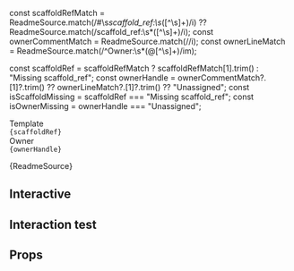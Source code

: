 
const scaffoldRefMatch =
  ReadmeSource.match(/#\s*scaffold_ref:\s*([^\s]+)/i) ??
  ReadmeSource.match(/scaffold_ref:\s*([^\s]+)/i);
const ownerCommentMatch = ReadmeSource.match(/<!--\s*_Owner:\s*(@[^\s>]+)\s*-->/i);
const ownerLineMatch = ReadmeSource.match(/^Owner:\s*(@[^\s]+)/im);

const scaffoldRef = scaffoldRefMatch ? scaffoldRefMatch[1].trim() : "Missing scaffold_ref";
const ownerHandle =
  ownerCommentMatch?.[1]?.trim() ??
  ownerLineMatch?.[1]?.trim() ??
  "Unassigned";
const isScaffoldMissing = scaffoldRef === "Missing scaffold_ref";
const isOwnerMissing = ownerHandle === "Unassigned";

<Meta of={Stories} />

<div style={{ display: "flex", gap: "1rem", marginBottom: "1rem", flexWrap: "wrap" }}>
  <div>
    <div style={{ fontSize: "0.75rem", letterSpacing: "0.08em", textTransform: "uppercase", color: "var(--text-muted-color)" }}>
      Template
    </div>
    <code style={isScaffoldMissing ? { color: "var(--color-danger-text)" } : undefined}>{scaffoldRef}</code>
  </div>
  <div>
    <div style={{ fontSize: "0.75rem", letterSpacing: "0.08em", textTransform: "uppercase", color: "var(--text-muted-color)" }}>
      Owner
    </div>
    <code style={isOwnerMissing ? { color: "var(--color-danger-text)" } : undefined}>{ownerHandle}</code>
  </div>
</div>

<Markdown>{ReadmeSource}</Markdown>

## Interactive
<Canvas>
  <Story of={Stories.Basic} />
</Canvas>

## Interaction test
<Canvas>
  <Story of={Stories.Interaction} />
</Canvas>

## Props
<ArgTypes of={Stories} />
